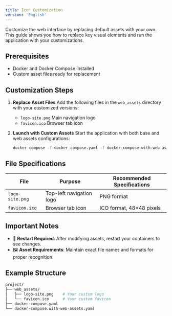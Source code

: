 ```yaml
---
title: Icon Customization
version: 'English'
---
```


Customize the web interface by replacing default assets with your own. This guide shows you how to replace key visual elements and run the application with your customizations.

## Prerequisites

- Docker and Docker Compose installed
- Custom asset files ready for replacement

## Customization Steps

1. **Replace Asset Files**
   Add the following files in the `web_assets` directory with your customized versions:
   - `logo-site.png` Main navigation logo
   - `favicon.ico` Browser tab icon

2. **Launch with Custom Assets**
   Start the application with both base and web assets configurations:

   ```bash
   docker compose -f docker-compose.yaml -f docker-compose.with-web-assets.yaml up -d
   ```

## File Specifications

| File            | Purpose                  | Recommended Specifications |
| --------------- | ------------------------ | -------------------------- |
| `logo-site.png` | Top-left navigation logo | PNG format                 |
| `favicon.ico`   | Browser tab icon         | ICO format, 48×48 pixels   |

## Important Notes

- 🔄 **Restart Required**: After modifying assets, restart your containers to see changes.
- 🖼️ **Asset Requirements**: Maintain exact file names and formats for proper recognition.

## Example Structure

```bash
project/
├── web_assets/
│   ├── logo-site.png    # Your custom logo
│   └── favicon.ico      # Your custom favicon
├── docker-compose.yaml
└── docker-compose.with-web-assets.yaml
```
